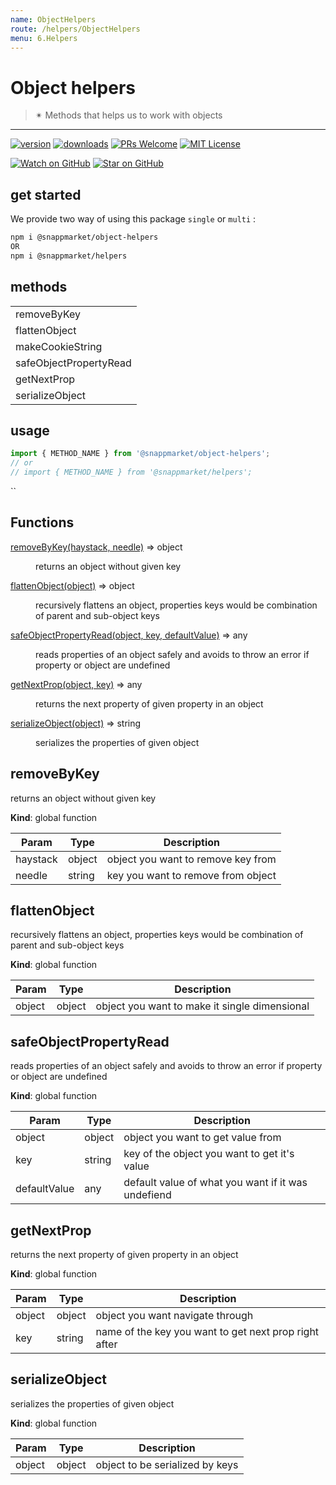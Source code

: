 ```yaml
---
name: ObjectHelpers
route: /helpers/ObjectHelpers
menu: 6.Helpers
---
```



# Object helpers
> ✴ Methods that helps us to work with objects
----

[![version](https://img.shields.io/npm/v/@snappmarket/object-helpers.svg?style=flat-square)](https://www.npmjs.com/package/@snappmarket/object-helpers)
[![downloads](https://img.shields.io/npm/dm/@snappmarket/object-helpers.svg?style=flat-square)](http://www.npmtrends.com/@snappmarket/object-helpers)
[![PRs Welcome](https://img.shields.io/badge/PRs-welcome-brightgreen.svg?style=flat-square)](http://makeapullrequest.com)
[![MIT License](https://img.shields.io/npm/l/@snappmarket/object-helpers.svg?style=flat-square)](https://github.com/snappmarket/frontend-toolbox/tree/master/packages/useDidUpdateEffect/blob/master/LICENSE.md)

[![Watch on GitHub](https://img.shields.io/github/watchers/snappmarket/frontend-toolbox.svg?style=social)](https://github.com/snappmarket/frontend-toolbox/watchers)
[![Star on GitHub](https://img.shields.io/github/stars/snappmarket/frontend-toolbox.svg?style=social)](https://github.com/snappmarket/frontend-toolbox/stargazers)

## get started
We provide two way of using this package `single` or `multi` :
```bash
npm i @snappmarket/object-helpers
OR
npm i @snappmarket/helpers
```

## methods
|        |
| ------ |
| removeByKey                                                 |
| flattenObject                                                 |
| makeCookieString                                                 |
| safeObjectPropertyRead                                                 |
| getNextProp                                                 |
| serializeObject                                                 |

## usage
```javascript
import { METHOD_NAME } from '@snappmarket/object-helpers';
// or
// import { METHOD_NAME } from '@snappmarket/helpers';
```
``

## Functions

<dl>
<dt><a href="#removeByKey">removeByKey(haystack, needle)</a> ⇒ object</dt>
<dd><p>returns an object without given key</p>
</dd>
<dt><a href="#flattenObject">flattenObject(object)</a> ⇒ object</dt>
<dd><p>recursively flattens an object, properties keys would be combination of parent and sub-object keys</p>
</dd>
<dt><a href="#safeObjectPropertyRead">safeObjectPropertyRead(object, key, defaultValue)</a> ⇒ any</dt>
<dd><p>reads properties of an object safely and avoids to throw an error if property or object are undefined</p>
</dd>
<dt><a href="#getNextProp">getNextProp(object, key)</a> ⇒ any</dt>
<dd><p>returns the next property of given property in an object</p>
</dd>
<dt><a href="#serializeObject">serializeObject(object)</a> ⇒ string</dt>
<dd><p>serializes the properties of given object</p>
</dd>
</dl>

<a name="removeByKey"></a>

## removeByKey
returns an object without given key

**Kind**: global function  

| Param | Type | Description |
| --- | --- | --- |
| haystack | object | object you want to remove key from |
| needle | string | key you want to remove from object |

<a name="flattenObject"></a>

## flattenObject
recursively flattens an object, properties keys would be combination of parent and sub-object keys

**Kind**: global function  

| Param | Type | Description |
| --- | --- | --- |
| object | object | object you want to make it single dimensional |

<a name="safeObjectPropertyRead"></a>

## safeObjectPropertyRead
reads properties of an object safely and avoids to throw an error if property or object are undefined

**Kind**: global function  

| Param | Type | Description |
| --- | --- | --- |
| object | object | object you want to get value from |
| key | string | key of the object you want to get it's value |
| defaultValue | any | default value of what you want if it was undefiend |

<a name="getNextProp"></a>

## getNextProp
returns the next property of given property in an object

**Kind**: global function  

| Param | Type | Description |
| --- | --- | --- |
| object | object | object you want navigate through |
| key | string | name of the key you want to get next prop right after |

<a name="serializeObject"></a>

## serializeObject
serializes the properties of given object

**Kind**: global function  

| Param | Type | Description |
| --- | --- | --- |
| object | object | object to be serialized by keys |

